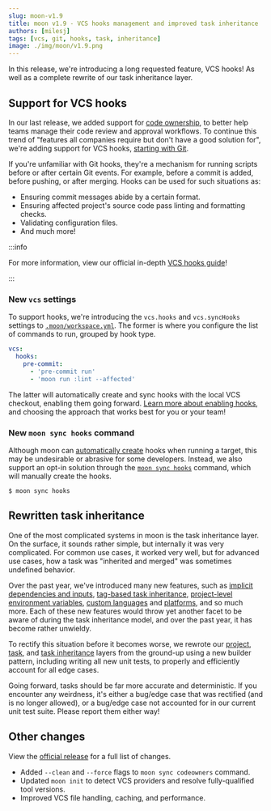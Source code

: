 ```yaml
---
slug: moon-v1.9
title: moon v1.9 - VCS hooks management and improved task inheritance
authors: [milesj]
tags: [vcs, git, hooks, task, inheritance]
image: ./img/moon/v1.9.png
---
```


In this release, we're introducing a long requested feature, VCS hooks! As well as a complete
rewrite of our task inheritance layer.

<!--truncate-->

## Support for VCS hooks

In our last release, we added support for [code ownership](./moon-v1.8), to better help teams manage
their code review and approval workflows. To continue this trend of "features all companies require
but don't have a good solution for", we're adding support for VCS hooks,
[starting with Git](https://git-scm.com/docs/githooks).

If you're unfamiliar with Git hooks, they're a mechanism for running scripts before or after certain
Git events. For example, before a commit is added, before pushing, or after merging. Hooks can be
used for such situations as:

- Ensuring commit messages abide by a certain format.
- Ensuring affected project's source code pass linting and formatting checks.
- Validating configuration files.
- And much more!

:::info

For more information, view our official in-depth [VCS hooks guide](/docs/guides/vcs-hooks)!

:::

### New `vcs` settings

To support hooks, we're introducing the `vcs.hooks` and `vcs.syncHooks` settings to
[`.moon/workspace.yml`](/docs/config/workspace). The former is where you configure the list of
commands to run, grouped by hook type.

```yaml title=".moon/workspace.yml"
vcs:
  hooks:
    pre-commit:
      - 'pre-commit run'
      - 'moon run :lint --affected'
```

The latter will automatically create and sync hooks with the local VCS checkout, enabling them going
forward. [Learn more about enabling hooks](/docs/guides/vcs-hooks#enabling-hooks), and choosing the
approach that works best for you or your team!

### New `moon sync hooks` command

Although moon can [automatically create](/docs/config/workspace#synchooksonrun) hooks when running a
target, this may be undesirable or abrasive for some developers. Instead, we also support an opt-in
solution through the [`moon sync hooks`](/docs/commands/sync/hooks) command, which will manually
create the hooks.

```shell
$ moon sync hooks
```

## Rewritten task inheritance

One of the most complicated systems in moon is the task inheritance layer. On the surface, it sounds
rather simple, but internally it was very complicated. For common use cases, it worked very well,
but for advanced use cases, how a task was "inherited and merged" was sometimes undefined behavior.

Over the past year, we've introduced many new features, such as
[implicit dependencies and inputs](./v0.23), [tag-based task inheritance](./moon-v1.2),
[project-level environment variables](./v0.23#project-level-environment-variables),
[custom languages](./v0.25#custom-project-language) and
[platforms](./v0.24#project-level-task-platform), and so much more. Each of these new features would
throw yet another facet to be aware of during the task inheritance model, and over the past year, it
has become rather unwieldy.

To rectify this situation before it becomes worse, we rewrote our
[project, task](https://github.com/moonrepo/moon/pull/921), and
[task inheritance](https://github.com/moonrepo/moon/pull/939) layers from the ground-up using a new
builder pattern, including writing all new unit tests, to properly and efficiently account for all
edge cases.

Going forward, tasks should be far more accurate and deterministic. If you encounter any weirdness,
it's either a bug/edge case that was rectified (and is no longer allowed), or a bug/edge case not
accounted for in our current unit test suite. Please report them either way!

## Other changes

View the [official release](https://github.com/moonrepo/moon/releases/tag/v1.9.0) for a full list of
changes.

- Added `--clean` and `--force` flags to `moon sync codeowners` command.
- Updated `moon init` to detect VCS providers and resolve fully-qualified tool versions.
- Improved VCS file handling, caching, and performance.
